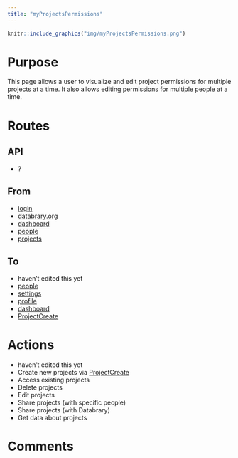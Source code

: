 ```yaml
---
title: "myProjectsPermissions"
---
```


```r
knitr::include_graphics("img/myProjectsPermissions.png")
```

# Purpose

This page allows a user to visualize and edit project permissions for multiple projects at a time.
It also allows editing permissions for multiple people at a time.

# Routes

## API

- ?

## From

- [login](login.html)
- [databrary.org](index.html)
- [dashboard](landingPageAuth.html)
- [people](myPeople.html)
- [projects](myProjects.html)

## To

- haven't edited this yet
- [people](myPeople.html)
- [settings](settings.html)
- [profile](profile.html)
- [dashboard](landingPageAuth.html)
- [ProjectCreate](ProjectCreate.html)

# Actions

- haven't edited this yet
- Create new projects via [ProjectCreate](ProjectCreate.html)
- Access existing projects
- Delete projects
- Edit projects
- Share projects (with specific people)
- Share projects (with Databrary)
- Get data about projects

# Comments

